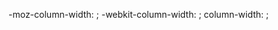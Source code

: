 <includeonly>-moz-column-width: {{{1|30em}}}; -webkit-column-width: {{{1|30em}}}; column-width: {{{1|30em}}};</includeonly><noinclude>
{{documentation}}
</noinclude>
